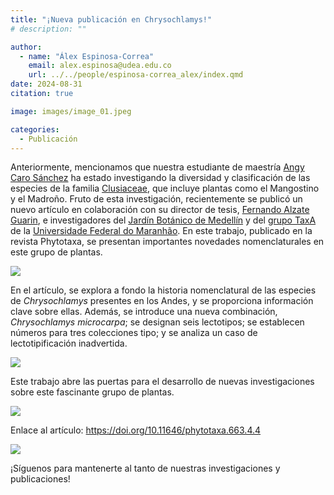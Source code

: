 ```yaml
---
title: "¡Nueva publicación en Chrysochlamys!"
# description: ""

author: 
  - name: "Álex Espinosa-Correa"
    email: alex.espinosa@udea.edu.co
    url: ../../people/espinosa-correa_alex/index.qmd
date: 2024-08-31
citation: true

image: images/image_01.jpeg

categories:
  - Publicación
---
```


Anteriormente, mencionamos que nuestra estudiante de maestría [Angy Caro Sánchez](../../people/caro-sanchez_angy-vanesa/index.qmd) ha estado investigando la diversidad y clasificación de las especies de la familia [Clusiaceae](https://es.wikipedia.org/wiki/Clusiaceae), que incluye plantas como el Mangostino y el Madroño. Fruto de esta investigación, recientemente se publicó un nuevo artículo en colaboración con su director de tesis, [Fernando Alzate Guarin](../../people/alzate-guarin_fernando-alveiro/index.qmd), e investigadores del [Jardín Botánico de Medellín](https://www.botanicomedellin.org) y del [grupo TaxA](https://gptaxa.wixsite.com/taxa/) de la [Universidade Federal do Maranhão](https://portalpadrao.ufma.br/site). En este trabajo, publicado en la revista Phytotaxa, se presentan importantes novedades nomenclaturales en este grupo de plantas.

![](images/image_01.jpeg){fig-align="center" fig-alt="La imagen muestra una captura del artículo titulado 'Miscellaneous nomenclatural notes on Andean Chrysochlamys (Clusiaceae: Clusieae)' publicado en la revista Phytotaxa. La imagen tiene un fondo negro. En la esquina superior derecha, sobre un fondo rojo aparece en blanco la palabra «GEOBOTA». En la esquina inferior izquierda aparece en blanco la palabra  «PUBLICACIÓN». En la esquina inferior derecha aparecen en blanco los logotipos de Facebook e Instagram de @geobotaudea. El artículo listado muestra a Angy V. Caro-Sánchez como primera autora, junto con Lucas K. Marinho, Alvaro Idárraga-Piedrahíta, y Fernando Alzate-Guarín. El resumen del artículo describe las principales novedades nomenclaturales relacionadas con especies andinas de Chrysochlamys"}

En el artículo, se explora a fondo la historia nomenclatural de las especies de *Chrysochlamys* presentes en los Andes, y se proporciona información clave sobre ellas. Además, se introduce una nueva combinación, *Chrysochlamys microcarpa*; se designan seis lectotipos; se establecen números para tres colecciones tipo; y se analiza un caso de lectotipificación inadvertida. 

![](images/image_02.jpeg){fig-align="center" fig-alt="Fotografía de una muestra de herbario correspondiente a Chrysochlamys microcarpa (Poepp.) L. Marinho & A. Caro, lectotipo alojado en el Herbario W (W-051859). Se observa una hoja grande y desgastada, con varias piezas de la planta adheridas y etiquetadas. A la izquierda, una carta de colores y una regla para referencia. Texto en el borde derecho: 'Chrysochlamys microcarpa (Poepp.) L. Marinho & A. Caro, lectotype housed at W (W-051859)'."}

Este trabajo abre las puertas para el desarrollo de nuevas investigaciones sobre este fascinante grupo de plantas.

![](images/image_03.jpeg){fig-align="center" fig-alt="Comparación de dos imágenes. A la izquierda, una hoja de herbario correspondiente a Chrysochlamys multiflora Poepp., lectotipo alojado en el Herbario W (W-048907), que muestra una planta con hojas y flores en estado de descomposición. A la derecha, una ilustración original publicada por Poeppig en 1840 que muestra la misma especie con hojas y flores detalladas. Texto en la parte inferior: «Chrysochlamys multiflora Poepp. A. C. multiflora lectotype housed at W (W-048907). B. Original illustration published by Poeppig (1840)»."}

Enlace al artículo: <https://doi.org/10.11646/phytotaxa.663.4.4>

![](images/image_04.jpeg){fig-align="center" fig-alt="La imagen tiene un fondo negro. En la parte superior aparece en blanco el texto «Escanea el QR y lee la publicación». En el centro aparece un código QR de color rojo. En la parte inferior aparecen en rojo el doi del artículo y en blanco los logotipos de Facebook e Instagram de @geobotaudea."}

¡Síguenos para mantenerte al tanto de nuestras investigaciones y publicaciones!

